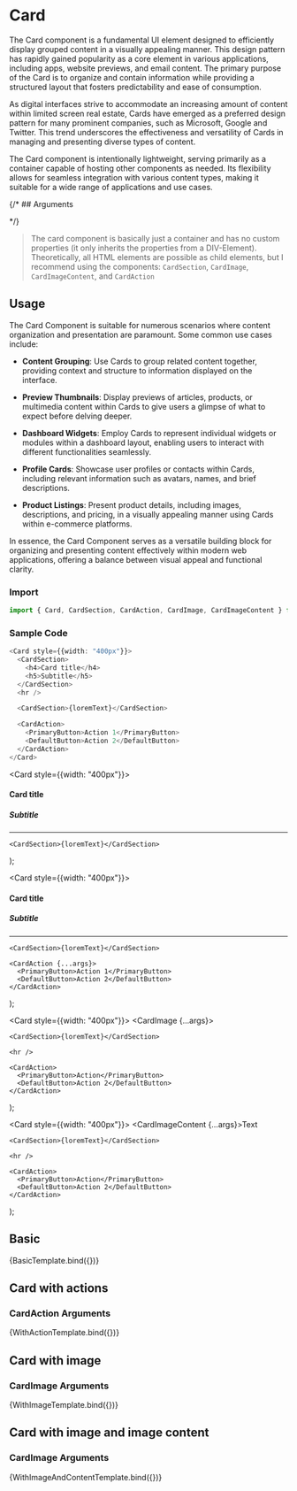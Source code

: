 
<Meta title="Components/Card" component={Card} />

# Card

The Card component is a fundamental UI element designed to efficiently display grouped content in a visually appealing manner. 
This design pattern has rapidly gained popularity as a core element in various applications, including apps, website previews, and email content. 
The primary purpose of the Card is to organize and contain information while providing a structured layout that fosters predictability and ease of consumption.

As digital interfaces strive to accommodate an increasing amount of content within limited screen real estate, Cards have emerged as a preferred design pattern for many prominent companies, such as Microsoft, Google and Twitter. 
This trend underscores the effectiveness and versatility of Cards in managing and presenting diverse types of content.

The Card component is intentionally lightweight, serving primarily as a container capable of hosting other components as needed. 
Its flexibility allows for seamless integration with various content types, making it suitable for a wide range of applications and use cases.

{/* ## Arguments

<ArgTypes of={Card} /> */}

> The card component is basically just a container and has no custom properties (it only inherits the properties from a DIV-Element). Theoretically, all HTML elements are possible as child elements, but I recommend using the components: `CardSection`, `CardImage`, `CardImageContent`, and `CardAction`

## Usage

The Card Component is suitable for numerous scenarios where content organization and presentation are paramount. Some common use cases include:

- **Content Grouping**: Use Cards to group related content together, providing context and structure to information displayed on the interface.

- **Preview Thumbnails**: Display previews of articles, products, or multimedia content within Cards to give users a glimpse of what to expect before delving deeper.

- **Dashboard Widgets**: Employ Cards to represent individual widgets or modules within a dashboard layout, enabling users to interact with different functionalities seamlessly.

- **Profile Cards**: Showcase user profiles or contacts within Cards, including relevant information such as avatars, names, and brief descriptions.

- **Product Listings**: Present product details, including images, descriptions, and pricing, in a visually appealing manner using Cards within e-commerce platforms.

In essence, the Card Component serves as a versatile building block for organizing and presenting content effectively within modern web applications, offering a balance between visual appeal and functional clarity.

### Import

```typescript
import { Card, CardSection, CardAction, CardImage, CardImageContent } from '@spfxappdev/fluentui-react-controls';
```

### Sample Code

```typescript
<Card style={{width: "400px"}}>
  <CardSection>
    <h4>Card title</h4>
    <h5>Subtitle</h5>
  </CardSection>
  <hr />

  <CardSection>{loremText}</CardSection>

  <CardAction>
    <PrimaryButton>Action 1</PrimaryButton>
    <DefaultButton>Action 2</DefaultButton>
  </CardAction>
</Card>
```


  <Card style={{width: "400px"}}>
    <CardSection>
      <h4>Card title</h4>
      <h5>Subtitle</h5>
    </CardSection>
    <hr />

    <CardSection>{loremText}</CardSection>

  </Card>
);

  <Card style={{width: "400px"}}>
    <CardSection>
      <h4>Card title</h4>
      <h5>Subtitle</h5>
    </CardSection>
    <hr />

    <CardSection>{loremText}</CardSection>

    <CardAction {...args}>
      <PrimaryButton>Action 1</PrimaryButton>
      <DefaultButton>Action 2</DefaultButton>
    </CardAction>

  </Card>
);

  <Card style={{width: "400px"}}>
    <CardImage {...args}>
    </CardImage>

    <CardSection>{loremText}</CardSection>

    <hr />

    <CardAction>
      <PrimaryButton>Action</PrimaryButton>
      <DefaultButton>Action 2</DefaultButton>
    </CardAction>

  </Card>
);

  <Card style={{width: "400px"}}>
    <CardImage imageSrc="https://picsum.photos/450/300">
      <CardImageContent {...args}>Text</CardImageContent>
    </CardImage>

    <CardSection>{loremText}</CardSection>

    <hr />

    <CardAction>
      <PrimaryButton>Action</PrimaryButton>
      <DefaultButton>Action 2</DefaultButton>
    </CardAction>

  </Card>
);

## Basic

<Canvas>
  <Story name="Basic">{BasicTemplate.bind({})}</Story>
</Canvas>

## Card with actions

### CardAction Arguments

<ArgTypes of={CardAction} />

<Canvas>
  <Story name="Actions" args={{ vertical: false }}>
    {WithActionTemplate.bind({})}
  </Story>
</Canvas>

## Card with image

### CardImage Arguments

<ArgTypes of={CardImage} />

<Canvas>
  <Story name="Image" args={{ imageSrc: 'https://picsum.photos/450/300' }}>
    {WithImageTemplate.bind({})}
  </Story>
</Canvas>

## Card with image and image content

### CardImage Arguments

<ArgTypes of={CardImageContent} />

<Canvas>
  <Story name="Image with content" args={{ showOnBottom: false, textCenter: false }}>
    {WithImageAndContentTemplate.bind({})}
  </Story>
</Canvas>
